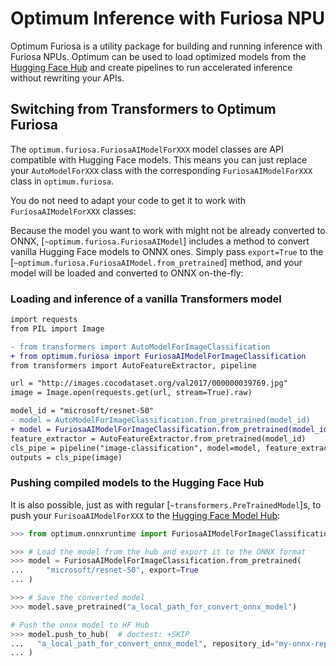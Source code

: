 # Optimum Inference with Furiosa NPU

Optimum Furiosa is a utility package for building and running inference with Furiosa NPUs.
Optimum can be used to load optimized models from the [Hugging Face Hub](hf.co/models) and create pipelines
to run accelerated inference without rewriting your APIs.

## Switching from Transformers to Optimum Furiosa

The `optimum.furiosa.FuriosaAIModelForXXX` model classes are API compatible with Hugging Face models. This
means you can just replace your `AutoModelForXXX` class with the corresponding `FuriosaAIModelForXXX` class in `optimum.furiosa`.

You do not need to adapt your code to get it to work with `FuriosaAIModelForXXX` classes:

Because the model you want to work with might not be already converted to ONNX,  [`~optimum.furiosa.FuriosaAIModel`]
includes a method to convert vanilla Hugging Face models to ONNX ones. Simply pass `export=True` to the
[`~optimum.furiosa.FuriosaAIModel.from_pretrained`] method, and your model will be loaded and converted to ONNX on-the-fly:

### Loading and inference of a vanilla Transformers model

```diff
import requests
from PIL import Image

- from transformers import AutoModelForImageClassification
+ from optimum.furiosa import FuriosaAIModelForImageClassification
from transformers import AutoFeatureExtractor, pipeline

url = "http://images.cocodataset.org/val2017/000000039769.jpg"
image = Image.open(requests.get(url, stream=True).raw)

model_id = "microsoft/resnet-50"
- model = AutoModelForImageClassification.from_pretrained(model_id)
+ model = FuriosaAIModelForImageClassification.from_pretrained(model_id, export=True, input_shape_dict={"pixel_values": [1, 3, 224, 224]}, output_shape_dict={"logits": [1, 1000]},)
feature_extractor = AutoFeatureExtractor.from_pretrained(model_id)
cls_pipe = pipeline("image-classification", model=model, feature_extractor=feature_extractor)
outputs = cls_pipe(image)
```


### Pushing compiled models to the Hugging Face Hub

It is also possible, just as with regular [`~transformers.PreTrainedModel`]s, to push your `FurisoaAIModelForXXX` to the
[Hugging Face Model Hub](https://hf.co/models):

```python
>>> from optimum.onnxruntime import FuriosaAIModelForImageClassification

>>> # Load the model from the hub and export it to the ONNX format
>>> model = FuriosaAIModelForImageClassification.from_pretrained(
...     "microsoft/resnet-50", export=True
... )

>>> # Save the converted model
>>> model.save_pretrained("a_local_path_for_convert_onnx_model")

# Push the onnx model to HF Hub
>>> model.push_to_hub(  # doctest: +SKIP
...   "a_local_path_for_convert_onnx_model", repository_id="my-onnx-repo", use_auth_token=True
... )
```